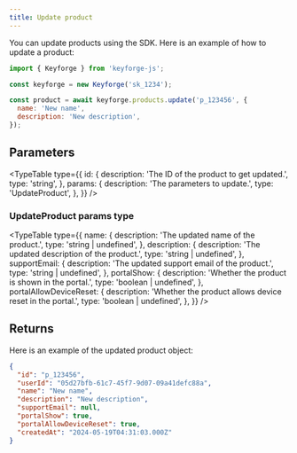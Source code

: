 ```yaml
---
title: Update product
---
```


You can update products using the SDK. Here is an example of how to update a product:

```js
import { Keyforge } from 'keyforge-js';

const keyforge = new Keyforge('sk_1234');

const product = await keyforge.products.update('p_123456', {
  name: 'New name',
  description: 'New description',
});
```

## Parameters

<TypeTable
  type={{
    id: {
      description: 'The ID of the product to get updated.',
      type: 'string',
    },
    params: {
      description: 'The parameters to update.',
      type: 'UpdateProduct',
    },
  }}
/>

### UpdateProduct params type

<TypeTable
  type={{
    name: {
      description: 'The updated name of the product.',
      type: 'string | undefined',
    },
    description: {
      description: 'The updated description of the product.',
      type: 'string | undefined',
    },
    supportEmail: {
      description: 'The updated support email of the product.',
      type: 'string | undefined',
    },
    portalShow: {
      description: 'Whether the product is shown in the portal.',
      type: 'boolean | undefined',
    },
    portalAllowDeviceReset: {
      description: 'Whether the product allows device reset in the portal.',
      type: 'boolean | undefined',
    },
  }}
/>

## Returns

Here is an example of the updated product object:

```json
{
  "id": "p_123456",
  "userId": "05d27bfb-61c7-45f7-9d07-09a41defc88a",
  "name": "New name",
  "description": "New description",
  "supportEmail": null,
  "portalShow": true,
  "portalAllowDeviceReset": true,
  "createdAt": "2024-05-19T04:31:03.000Z"
}
```
